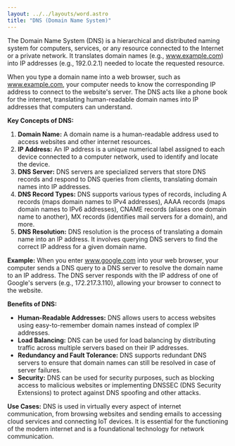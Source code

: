 ```yaml
---
layout: ../../layouts/word.astro
title: "DNS (Domain Name System)"
---
```

The Domain Name System (DNS) is a hierarchical and distributed naming system for computers, services, or any resource connected to the Internet or a private network. It translates domain names (e.g., www.example.com) into IP addresses (e.g., 192.0.2.1) needed to locate the requested resource.

When you type a domain name into a web browser, such as www.example.com, your computer needs to know the corresponding IP address to connect to the website's server. The DNS acts like a phone book for the internet, translating human-readable domain names into IP addresses that computers can understand.

**Key Concepts of DNS:**
1. **Domain Name:** A domain name is a human-readable address used to access websites and other internet resources.
2. **IP Address:** An IP address is a unique numerical label assigned to each device connected to a computer network, used to identify and locate the device.
3. **DNS Server:** DNS servers are specialized servers that store DNS records and respond to DNS queries from clients, translating domain names into IP addresses.
4. **DNS Record Types:** DNS supports various types of records, including A records (maps domain names to IPv4 addresses), AAAA records (maps domain names to IPv6 addresses), CNAME records (aliases one domain name to another), MX records (identifies mail servers for a domain), and more.
5. **DNS Resolution:** DNS resolution is the process of translating a domain name into an IP address. It involves querying DNS servers to find the correct IP address for a given domain name.

**Example:**
When you enter www.google.com into your web browser, your computer sends a DNS query to a DNS server to resolve the domain name to an IP address. The DNS server responds with the IP address of one of Google's servers (e.g., 172.217.3.110), allowing your browser to connect to the website.

**Benefits of DNS:**
- **Human-Readable Addresses:** DNS allows users to access websites using easy-to-remember domain names instead of complex IP addresses.
- **Load Balancing:** DNS can be used for load balancing by distributing traffic across multiple servers based on their IP addresses.
- **Redundancy and Fault Tolerance:** DNS supports redundant DNS servers to ensure that domain names can still be resolved in case of server failures.
- **Security:** DNS can be used for security purposes, such as blocking access to malicious websites or implementing DNSSEC (DNS Security Extensions) to protect against DNS spoofing and other attacks.

**Use Cases:**
DNS is used in virtually every aspect of internet communication, from browsing websites and sending emails to accessing cloud services and connecting IoT devices. It is essential for the functioning of the modern internet and is a foundational technology for network communication.